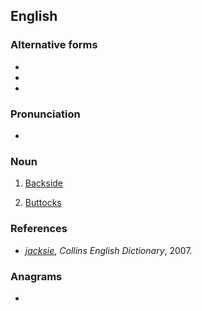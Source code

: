 ==English==

===Alternative forms===
* {{l|en|jacksie}}
* {{l|en|jaxie}}
* {{l|en|jaxy}}

===Pronunciation===
* {{audio|en|En-au-jacksy.ogg|Audio (AU)}}

===Noun===
{{en-noun}}

# {{lb|en|slang|British}} [[backside|Backside]]
# {{lb|en|slang|British}} [[buttocks|Buttocks]]

===References===
* ''[http://dictionary.reverso.net/english-definitions/jacksie jacksie]'', ''Collins English Dictionary'', 2007.

===Anagrams===
* {{anagrams|en|a=acjksy|Y-jacks}}